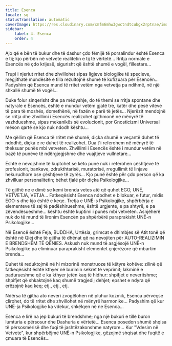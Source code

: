 ```yaml
---
title: Esenca
locale: sq
statusTranslation: automatic
coverImage: https://res.cloudinary.com/xmfm6mhw3gwctndtcubgx2rptnae/image/upload/v1740468922/small_cover_tratado_de_psicologia_revolucionaria_a4c0dca4e0.webp
sidebar:
    label: 4. Esenca
    order: 4
---
```

Ajo që e bën të bukur dhe të dashur çdo fëmijë të porsalindur është Esenca e tij; kjo përbën në vetvete realitetin e tij të vërtetë... Rritja normale e Esencës në çdo krijesë, sigurisht që është shumë e vogël, fillestare...

Trupi i njeriut rritet dhe zhvillohet sipas ligjeve biologjike të specieve, megjithatë mundësitë e tilla rezultojnë shumë të kufizuara për Esencën... Padyshim që Esenca mund të rritet vetëm nga vetvetja pa ndihmë, në një shkallë shumë të vogël...

Duke folur sinqerisht dhe pa mëdyshje, do të themi se rritja spontane dhe natyrale e Esencës, është e mundur vetëm gjatë tre, katër dhe pesë viteve të para të moshës, domethënë, në fazën e parë të jetës... Njerëzit mendojnë se rritja dhe zhvillimi i Esencës realizohet gjithmonë në mënyrë të vazhdueshme, sipas mekanikës së evolucionit, por Gnosticizmi Universal mëson qartë se kjo nuk ndodh kështu...

Me qëllim që Esenca të rritet më shumë, diçka shumë e veçantë duhet të ndodhë, diçka e re duhet të realizohet. Dua t'i referohem në mënyrë të theksuar punës mbi vetveten. Zhvillimi i Esencës është i mundur vetëm në bazë të punëve të ndërgjegjshme dhe vuajtjeve vullnetare...

Është e nevojshme të kuptohet se këto punë nuk i referohen çështjeve të profesionit, bankave, zdrukthtarisë, muratorisë, rregullimit të linjave hekurudhore ose çështjeve të zyrës... Kjo punë është për çdo person që ka zhvilluar personalitetin; bëhet fjalë për diçka Psikologjike...

Të gjithë ne e dimë se kemi brenda vetes atë që quhet EGO, UNË, VETVETJA, VETJA... Fatkeqësisht Esenca ndodhet e bllokuar, e futur, midis EGO-s dhe kjo është e keqe. Tretja e UNË-s Psikologjike, shpërbërja e elementeve të saj të padëshirueshme, është urgjente, e pa shtyrë, e pa zëvendësueshme... kështu është kuptimi i punës mbi vetveten. Asnjëherë nuk do të mund të lironim Esencën pa shpërbërë paraprakisht UNË-n Psikologjike...

Në Esencë është Feja, BUDDHA, Urtësia, grimcat e dhimbjes së Atit tonë që është në Qiej dhe të gjitha të dhënat që na nevojiten për AUTO-REALIZIMIN E BRENDSHËM TË QENIES. Askush nuk mund të asgjësojë UNË-n Psikologjike pa eliminuar paraprakisht elementet çnjerëzore që mbartim brenda...

Duhet të reduktojmë në hi mizorinë monstruoze të këtyre kohëve: zilinë që fatkeqësisht është kthyer në burimin sekret të veprimit; lakminë e padurueshme që e ka kthyer jetën kaq të hidhur: shpifjet e neveritshme; shpifjet që shkaktojnë kaq shumë tragjedi; dehjet; epshet e ndyra që erëzojnë kaq keq; etj., etj., etj.

Ndërsa të gjitha ato neveri zvogëlohen në pluhur kozmik, Esenca përveçse çlirohet, do të rritet dhe zhvillohet në mënyrë harmonike... Padyshim që kur UNË-ja Psikologjike ka vdekur, shkëlqen në ne Esenca...

Esenca e lirë na jep bukuri të brendshme; nga një bukuri e tillë buron lumturia e përsosur dhe Dashuria e vërtetë... Esenca posedon shumë shqisa të përsosmërisë dhe fuqi të jashtëzakonshme natyrore... Kur "Vdesim në Vetvete", kur shpërbëjmë UNË-n Psikologjike, gëzojmë shqisat dhe fuqitë e çmuara të Esencës...

